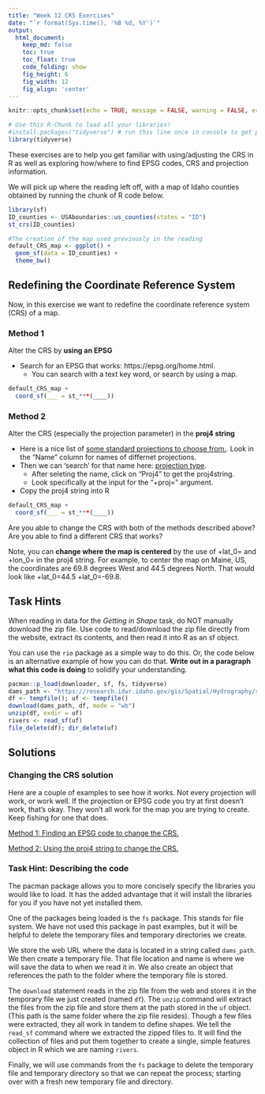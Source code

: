 ```yaml
---
title: "Week 12 CRS Exercises"
date: "`r format(Sys.time(), '%B %d, %Y')`"
output:
  html_document:  
    keep_md: false
    toc: true
    toc_float: true
    code_folding: show
    fig_height: 6
    fig_width: 12
    fig_align: 'center'
---
```


```r
knitr::opts_chunk$set(echo = TRUE, message = FALSE, warning = FALSE, error = TRUE)
```

```r
# Use this R-Chunk to load all your libraries!
#install.packages("tidyverse") # run this line once in console to get package
library(tidyverse)


```

These exercises are to help you get familiar with using/adjusting the CRS in R as well as exploring how/where to find EPSG codes, CRS and projection information.

We will pick up where the reading left off, with a map of Idaho counties obtained by running the chunk of R code below.

```r
library(sf)
ID_counties <- USAboundaries::us_counties(states = "ID")
st_crs(ID_counties)

#The creation of the map used previously in the reading
default_CRS_map <- ggplot() + 
  geom_sf(data = ID_counties) + 
  theme_bw()
```

## Redefining the Coordinate Reference System

Now, in this exercise we want to redefine the coordinate reference system (CRS) of a map.

### Method 1

Alter the CRS by **using an EPSG**

* Search for an EPSG that works: https://epsg.org/home.html.
    *   You can search with a text key word, or search by using a map.
    
```r
default_CRS_map +
  coord_sf(___ = st_***(____))
```


### Method 2

Alter the CRS (especially the projection parameter) in the **proj4 string**

* Here is a nice list of [some standard projections to choose from.](http://www.radicalcartography.net/?projectionref). Look in the "Name" column for names of differnet projections.
* Then we can 'search' for that name here: [projection type](http://spatialreference.org/ref/).
    *  After seleting the name, click on "Proj4" to get the proj4string.
    * Look specifically at the input for the "+proj=" argument.
* Copy the proj4 string into R

```r
default_CRS_map +
  coord_sf(___ = st_***(____))
```

Are you able to change the CRS with both of the methods described above? Are you able to find a different CRS that works?

Note, you can **change where the map is centered** by  the use of +lat_0= and +lon_0= in the proj4 string. For example, to center the map on Maine, US, the coordinates are 69.8 degrees West and 44.5 degrees North. That would look like +lat_0=44.5 +lat_0=-69.8.

## Task Hints

When reading in data for the *Getting in Shape* task, do NOT manually download the zip file. Use code to read/download the zip file directly from the website, extract its contents, and then read it into R as an sf object.

You can use the `rio` package as a simple way to do this. Or, the code below is an alternative example of how you can do that. **Write out in a paragraph what this code is doing** to solidify your understanding.

```r
pacman::p_load(downloader, sf, fs, tidyverse)
dams_path <- "https://research.idwr.idaho.gov/gis/Spatial/Hydrography/streams_lakes/c_250k/hyd250.zip"
df <- tempfile(); uf <- tempfile()
download(dams_path, df, mode = "wb")
unzip(df, exdir = uf)
rivers <- read_sf(uf)
file_delete(df); dir_delete(uf)

```


## Solutions

### Changing the CRS solution

Here are a couple of examples to see how it works. Not every projection will work, or work well. If the projection or EPSG code you try at first doesn't work, that's okay. They won't all work for the map you are trying to create. Keep fishing for one that does.

[Method 1: Finding an EPSG code to change the CRS.](https://www.loom.com/share/b2dabec5c2294a26a751ec650ab1e337)

[Method 2: Using the proj4 string to change the CRS.](https://www.loom.com/share/e7edcb94250349dbbba48ae9c033391f)



### Task Hint: Describing the code

The pacman package allows you to more concisely specify the libraries you would like to load. It has the added advantage that it will install the libraries for you if you have not yet installed them.

One of the packages being loaded is the `fs` package. This stands for file system. We have not used this package in past examples, but it will be helpful to delete the temporary files and temporary directories we create.

We store the web URL where the data is located in a string called `dams_path`. We then create a temporary file. That file location and name is where we will save the data to when we read it in. We also create an object that references the path to the folder where the temporary file is stored.

The `download` statement reads in the zip file from the web and stores it in the temporary file we just created (named `df`). The `unzip` command will extract the files from the zip file and store them at the path stored in the `uf` object. (This path is the same folder where the zip file resides). Though a few files were extracted, they all work in tandem to define shapes. We tell the `read_sf` command where we extracted the zipped files to. It will find the collection of files and put them together to create a single, simple features object in R which we are naming `rivers`.

Finally, we will use commands from the `fs` package to delete the temporary file and temporary directory so that we can repeat the process; starting over with a fresh new temporary file and directory.



